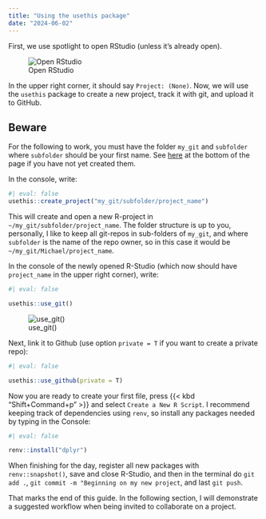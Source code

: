 ```yaml
---
title: "Using the usethis package"
date: "2024-06-02"
---
```


First, we use spotlight to open RStudio (unless it's already open). 

![Open RStudio](spotlight_rstudio.png)

In the upper right corner, it should say `Project: (None)`. 
Now, we will use the `usethis` package to create a new project, track it with git, and upload it to GitHub. 

::: {.callout-important}
## Beware
For the following to work, you must have the folder `my_git` and `subfolder` where `subfolder` should be your first name. See [here](../setup/setup_3.qmd) at the bottom of the page if you have not yet created them. 
:::

In the console, write: 

```r
#| eval: false
usethis::create_project("my_git/subfolder/project_name")
```

This will create and open a new R-project in `~/my_git/subfolder/project_name`. The folder structure is up to you, personally, I like to keep all git-repos in sub-folders of `my_git`, and where `subfolder` is the name of the repo owner, so in this case it would be `~/my_git/Michael/project_name`. 

In the console of the newly opened R-Studio (which now should have `project_name` in the upper right corner), write:
```r
#| eval: false

usethis::use_git()
```

![use_git()](use_git.png)

Next, link it to Github (use option `private = T` if you want to create a private repo):

```r
#| eval: false

usethis::use_github(private = T)
```


Now you are ready to create your first file, press {{< kbd "Shift+Command+p" >}} and select `Create a New R Script`.
I recommend keeping track of dependencies using `renv`, so install any packages needed by typing in the Console: 

```r
#| eval: false

renv::install("dplyr")
```

When finishing for the day, register all new packages with `renv::snapshot()`, save and close R-Studio, and then in the terminal do `git add .`, `git commit -m "Beginning on my new project`, and last `git push`. 

That marks the end of this guide. In the following section, I will demonstrate a suggested workflow when being invited to collaborate on a project. 



